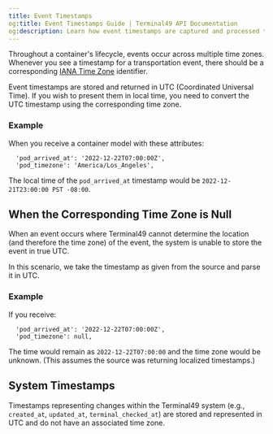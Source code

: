 ```yaml
---
title: Event Timestamps
og:title: Event Timestamps Guide | Terminal49 API Documentation
og:description: Learn how event timestamps are captured and processed through Terminal49's API for improved shipment visibility.
---
```

Throughout a container's lifecycle, events occur across multiple time zones. Whenever you see a timestamp for a transportation event, there should be a corresponding [IANA Time Zone](https://www.iana.org/time-zones) identifier.

Event timestamps are stored and returned in UTC (Coordinated Universal Time). If you wish to present them in local time, you need to convert the UTC timestamp using the corresponding time zone.

### Example

When you receive a container model with these attributes:
```
  'pod_arrived_at': '2022-12-22T07:00:00Z',
  'pod_timezone': 'America/Los_Angeles',
```
The local time of the `pod_arrived_at` timestamp would be `2022-12-21T23:00:00 PST -08:00`.


## When the Corresponding Time Zone is Null
When an event occurs where Terminal49 cannot determine the location (and therefore the time zone) of the event, the system is unable to store the event in true UTC.

In this scenario, we take the timestamp as given from the source and parse it in UTC. 

### Example
If you receive:
```
  'pod_arrived_at': '2022-12-22T07:00:00Z',
  'pod_timezone': null,
```

The time would remain as `2022-12-22T07:00:00` and the time zone would be unknown. (This assumes the source was returning localized timestamps.)


## System Timestamps
Timestamps representing changes within the Terminal49 system (e.g., `created_at`, `updated_at`, `terminal_checked_at`) are stored and represented in UTC and do not have an associated time zone.